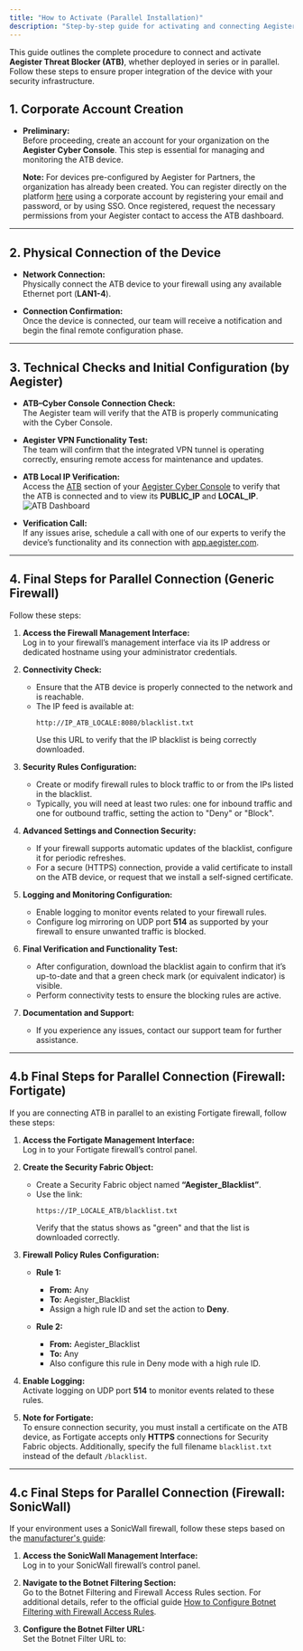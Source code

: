 ```yaml
---
title: "How to Activate (Parallel Installation)"
description: "Step-by-step guide for activating and connecting Aegister Threat Blocker to your security infrastructure."
---
```


This guide outlines the complete procedure to connect and activate **Aegister Threat Blocker (ATB)**, whether deployed in series or in parallel. Follow these steps to ensure proper integration of the device with your security infrastructure.

## 1. Corporate Account Creation

- **Preliminary:**  
  Before proceeding, create an account for your organization on the **Aegister Cyber Console**. This step is essential for managing and monitoring the ATB device.
  
  **Note:** For devices pre-configured by Aegister for Partners, the organization has already been created. You can register directly on the platform [here](https://app.aegister.com/keycloak/realms/aegister/protocol/openid-connect/auth?response_type=code&scope=openid+email&client_id=webapp&redirect_uri=http%3A%2F%2Fapp.aegister.com%2Foidc%2Fcallback%2F&state=2im9Pol7ebxPo8NiOIOTe1BCEEIIUanY&nonce=aGU8lHJY54kTamcYrfg6Ar9tBgX3S9EN) using a corporate account by registering your email and password, or by using SSO. Once registered, request the necessary permissions from your Aegister contact to access the ATB dashboard.

---

## 2. Physical Connection of the Device

- **Network Connection:**  
  Physically connect the ATB device to your firewall using any available Ethernet port (**LAN1-4**).
  
- **Connection Confirmation:**  
  Once the device is connected, our team will receive a notification and begin the final remote configuration phase.

---

## 3. Technical Checks and Initial Configuration (by Aegister)

- **ATB–Cyber Console Connection Check:**  
  The Aegister team will verify that the ATB is properly communicating with the Cyber Console.
  
- **Aegister VPN Functionality Test:**  
  The team will confirm that the integrated VPN tunnel is operating correctly, ensuring remote access for maintenance and updates.
  
- **ATB Local IP Verification:**  
  Access the [ATB](https://app.aegister.com/perimeter-protection/aegister-threat-blocker/) section of your [Aegister Cyber Console](/documentation/acc/how-get-account) to verify that the ATB is connected and to view its **PUBLIC_IP** and **LOCAL_IP**.  
  ![ATB Dashboard](/images/atb-dashboard.png)

- **Verification Call:**  
  If any issues arise, schedule a call with one of our experts to verify the device’s functionality and its connection with [app.aegister.com](https://app.aegister.com/perimeter-protection/aegister-threat-blocker//).

---

## 4. Final Steps for Parallel Connection (Generic Firewall)

Follow these steps:

1. **Access the Firewall Management Interface:**  
   Log in to your firewall’s management interface via its IP address or dedicated hostname using your administrator credentials.

2. **Connectivity Check:**  
   - Ensure that the ATB device is properly connected to the network and is reachable.  
   - The IP feed is available at:
     ```
     http://IP_ATB_LOCALE:8080/blacklist.txt
     ```
     Use this URL to verify that the IP blacklist is being correctly downloaded.

3. **Security Rules Configuration:**  
   - Create or modify firewall rules to block traffic to or from the IPs listed in the blacklist.  
   - Typically, you will need at least two rules: one for inbound traffic and one for outbound traffic, setting the action to "Deny" or "Block".

4. **Advanced Settings and Connection Security:**  
   - If your firewall supports automatic updates of the blacklist, configure it for periodic refreshes.  
   - For a secure (HTTPS) connection, provide a valid certificate to install on the ATB device, or request that we install a self-signed certificate.

5. **Logging and Monitoring Configuration:**  
   - Enable logging to monitor events related to your firewall rules.  
   - Configure log mirroring on UDP port **514** as supported by your firewall to ensure unwanted traffic is blocked.

6. **Final Verification and Functionality Test:**  
   - After configuration, download the blacklist again to confirm that it’s up-to-date and that a green check mark (or equivalent indicator) is visible.  
   - Perform connectivity tests to ensure the blocking rules are active.

7. **Documentation and Support:**  
   - If you experience any issues, contact our support team for further assistance.

---

## 4.b Final Steps for Parallel Connection (Firewall: Fortigate)

If you are connecting ATB in parallel to an existing Fortigate firewall, follow these steps:

1. **Access the Fortigate Management Interface:**  
   Log in to your Fortigate firewall’s control panel.

2. **Create the Security Fabric Object:**  
   - Create a Security Fabric object named **“Aegister_Blacklist”**.  
   - Use the link:
     ```
     https://IP_LOCALE_ATB/blacklist.txt
     ```
     Verify that the status shows as "green" and that the list is downloaded correctly.

3. **Firewall Policy Rules Configuration:**  
   - **Rule 1:**  
     - **From:** Any  
     - **To:** Aegister_Blacklist  
     - Assign a high rule ID and set the action to **Deny**.
     
   - **Rule 2:**  
     - **From:** Aegister_Blacklist  
     - **To:** Any  
     - Also configure this rule in Deny mode with a high rule ID.

4. **Enable Logging:**  
   Activate logging on UDP port **514** to monitor events related to these rules.

5. **Note for Fortigate:**  
   To ensure connection security, you must install a certificate on the ATB device, as Fortigate accepts only **HTTPS** connections for Security Fabric objects. Additionally, specify the full filename `blacklist.txt` instead of the default `/blacklist`.

---

## 4.c Final Steps for Parallel Connection (Firewall: SonicWall)

If your environment uses a SonicWall firewall, follow these steps based on the [manufacturer's guide](https://www.sonicwall.com/support/knowledge-base/how-to-configure-botnet-filtering-with-firewall-access-rules/170503936467975):

1. **Access the SonicWall Management Interface:**  
   Log in to your SonicWall firewall’s control panel.

2. **Navigate to the Botnet Filtering Section:**  
   Go to the Botnet Filtering and Firewall Access Rules section. For additional details, refer to the official guide [How to Configure Botnet Filtering with Firewall Access Rules](https://www.sonicwall.com/support/knowledge-base/how-to-configure-botnet-filtering-with-firewall-access-rules/170503936467975).

3. **Configure the Botnet Filter URL:**  
   Set the Botnet Filter URL to: